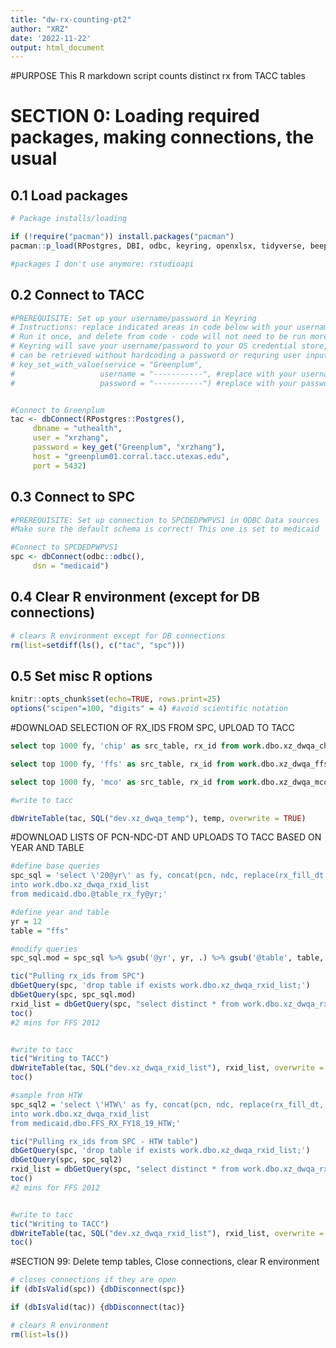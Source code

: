 ```yaml
---
title: "dw-rx-counting-pt2"
author: "XRZ"
date: '2022-11-22'
output: html_document
---
```


#PURPOSE
This R markdown script counts distinct rx from TACC tables

# SECTION 0: Loading required packages, making connections, the usual

## 0.1 Load packages
```r
# Package installs/loading 

if (!require("pacman")) install.packages("pacman")
pacman::p_load(RPostgres, DBI, odbc, keyring, openxlsx, tidyverse, beepr, tictoc, here)

#packages I don't use anymore: rstudioapi

```

## 0.2 Connect to TACC
```r
#PREREQUISITE: Set up your username/password in Keyring
# Instructions: replace indicated areas in code below with your username/password for TACC server
# Run it once, and delete from code - code will not need to be run more than once per user per computer
# Keyring will save your username/password to your OS credential store, and the service/user/password combo
# can be retrieved without hardcoding a password or requring user input.
# key_set_with_value(service = "Greenplum", 
#                   username = "-----------", #replace with your username
#                   password = "-----------") #replace with your password


#Connect to Greenplum
tac <- dbConnect(RPostgres::Postgres(),
	 dbname = "uthealth",
	 user = "xrzhang",
	 password = key_get("Greenplum", "xrzhang"),
	 host = "greenplum01.corral.tacc.utexas.edu",
	 port = 5432)
```

## 0.3 Connect to SPC
```r
#PREREQUISITE: Set up connection to SPCDEDPWPVS1 in ODBC Data sources
#Make sure the default schema is correct! This one is set to medicaid

#Connect to SPCDEDPWPVS1
spc <- dbConnect(odbc::odbc(),
	 dsn = "medicaid")
```

## 0.4 Clear R environment (except for DB connections)
```r
# clears R environment except for DB connections
rm(list=setdiff(ls(), c("tac", "spc")))
```

## 0.5 Set misc R options
```r
knitr::opts_chunk$set(echo=TRUE, rows.print=25)
options("scipen"=100, "digits" = 4) #avoid scientific notation

```

#DOWNLOAD SELECTION OF RX_IDS FROM SPC, UPLOAD TO TACC

```sql
select top 1000 fy, 'chip' as src_table, rx_id from work.dbo.xz_dwqa_chiprx tablesample(2000 rows);

select top 1000 fy, 'ffs' as src_table, rx_id from work.dbo.xz_dwqa_ffsrx tablesample(2000 rows);

select top 1000 fy, 'mco' as src_table, rx_id from work.dbo.xz_dwqa_mcorx tablesample(2000 rows);

```

```r
#write to tacc

dbWriteTable(tac, SQL("dev.xz_dwqa_temp"), temp, overwrite = TRUE)

```

#DOWNLOAD LISTS OF PCN-NDC-DT AND UPLOADS TO TACC BASED ON YEAR AND TABLE

```r
#define base queries
spc_sql = 'select \'20@yr\' as fy, concat(pcn, ndc, replace(rx_fill_dt, \'-\', \'\')) as rx_id
into work.dbo.xz_dwqa_rxid_list
from medicaid.dbo.@table_rx_fy@yr;'

```

```r
#define year and table
yr = 12
table = "ffs"

#modify queries
spc_sql.mod = spc_sql %>% gsub('@yr', yr, .) %>% gsub('@table', table, .)

tic("Pulling rx_ids from SPC")
dbGetQuery(spc, 'drop table if exists work.dbo.xz_dwqa_rxid_list;')
dbGetQuery(spc, spc_sql.mod)
rxid_list = dbGetQuery(spc, "select distinct * from work.dbo.xz_dwqa_rxid_list;")
toc()
#2 mins for FFS 2012


#write to tacc
tic("Writing to TACC")
dbWriteTable(tac, SQL("dev.xz_dwqa_rxid_list"), rxid_list, overwrite = TRUE)
toc()

```


```r
#sample from HTW
spc_sql2 = 'select \'HTW\' as fy, concat(pcn, ndc, replace(rx_fill_dt, \'-\', \'\')) as rx_id
into work.dbo.xz_dwqa_rxid_list
from medicaid.dbo.FFS_RX_FY18_19_HTW;'

```

```r

tic("Pulling rx_ids from SPC - HTW table")
dbGetQuery(spc, 'drop table if exists work.dbo.xz_dwqa_rxid_list;')
dbGetQuery(spc, spc_sql2)
rxid_list = dbGetQuery(spc, "select distinct * from work.dbo.xz_dwqa_rxid_list;")
toc()
#2 mins for FFS 2012


#write to tacc
tic("Writing to TACC")
dbWriteTable(tac, SQL("dev.xz_dwqa_rxid_list"), rxid_list, overwrite = TRUE)
toc()

```






#SECTION 99: Delete temp tables, Close connections, clear R environment

```r
# closes connections if they are open
if (dbIsValid(spc)) {dbDisconnect(spc)}

if (dbIsValid(tac)) {dbDisconnect(tac)} 

```

```r
# clears R environment
rm(list=ls())
```
